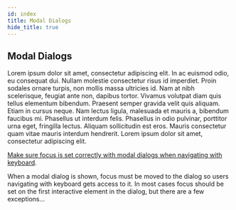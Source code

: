 ```yaml
---
id: index
title: Modal Dialogs
hide_title: true
---
```



<Card icon="📜">

## Modal Dialogs

Lorem ipsum dolor sit amet, consectetur adipiscing elit. In ac euismod odio, eu consequat dui. Nullam molestie consectetur risus id imperdiet. Proin sodales ornare turpis, non mollis massa ultricies id. Nam at nibh scelerisque, feugiat ante non, dapibus tortor. Vivamus volutpat diam quis tellus elementum bibendum. Praesent semper gravida velit quis aliquam. Etiam in cursus neque. Nam lectus ligula, malesuada et mauris a, bibendum faucibus mi. Phasellus ut interdum felis. Phasellus in odio pulvinar, porttitor urna eget, fringilla lectus. Aliquam sollicitudin est eros. Mauris consectetur quam vitae mauris interdum hendrerit. Lorem ipsum dolor sit amet, consectetur adipiscing elit.

</Card>

<CategoryItem id="modal-focus">

[Make sure focus is set correctly with modal dialogs when navigating with keyboard](modal-focus.md).

When a modal dialog is shown, focus must be moved to the dialog so users navigating with keyboard gets access to it. In most cases focus should be set on the first interactive element in the dialog, but there are a few exceptions...

</CategoryItem>
